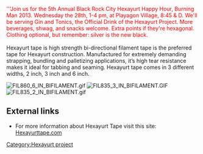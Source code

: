 {{Hexayurt header}}

<font color="red">'''Join us for the 5th Annual Black Rock City Hexayurt Happy Hour, Burning Man 2013. Wednesday the 28th, 1-4 pm, at Playagon Village, 8:45 & D. We'll be serving Gin and Tonics, the Official Drink of the Hexayurt Project. More beverages, shwag, and snacks welcome. Extra points if they're hexagonal. Clothing optional, but remember: silver is the new black.</font>
<br /><br />

Hexayurt tape is high strength bi-directional filament tape is the preferred tape for Hexayurt construction.  
Manufactured for extremely demanding strapping, bundling and palletizing applications, it’s high tear resistance 
makes it ideal for tabbing and seaming.  Hexayurt tape comes in 3 different widths, 2 inch, 3 inch and 6 inch.

[[File:FIL860 6 IN BIFILAMENT.gif]]
[[File:FIL835 3 IN BIFILAMENT.GIF]]
[[File:FIL835 2 IN BIFILAMENT.gif]]


== External links ==

* For more information about Hexayurt Tape visit this site: [http://hexayurttape.com/ Hexayurttape.com]

[[Category:Hexayurt project]]